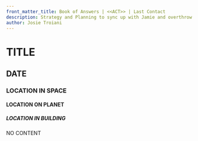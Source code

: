 ```yaml
---
front_matter_title: Book of Answers | <<ACT>> | Last Contact
description: Strategy and Planning to sync up with Jamie and overthrow Mars
author: Josie Troiani
---
```

# TITLE

## DATE

### LOCATION IN SPACE

#### LOCATION ON PLANET

##### LOCATION IN BUILDING

NO CONTENT
